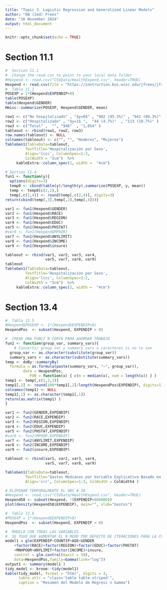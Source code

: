 ```yaml
---
title: "Topic 3. Logistic Regression and Generalized Linear Models"
author: "EW (Jed) Frees"
date: "16 November 2024"
output: html_document
---
```

  
```r
knitr::opts_chunk$set(echo = TRUE)
```

#  Section 11.1

```r
#  Section 11.1
#  Change the read.csv to point to your local data folder
#Hexpend <- read.csv("CSVData/HealthExpend.csv", header=TRUE)
Hexpend <- read.csv(file = "https://instruction.bus.wisc.edu/jfrees/jfreesbooks/Regression%20Modeling/BookWebDec2010/CSVData/HealthExpend.csv", header = TRUE)
#  Tabla 11.1
POSEXP = 1*(Hexpend$EXPENDIP>0)
table(POSEXP)
table(Hexpend$GENDER)
Hmisc::summarize(POSEXP, Hexpend$GENDER, mean)

row1 <- c("No hospitalizado" , "$y=0$" , "902 (95.3%)" , "941 (89.3%)" )
row2 <- c("Hospitalizado" , "$y=1$ ",  "44 (4.7%)"  , "113 (10.7%)" )
row3 <- c("Total" ,  "", "946"  , "1,054" )
tableout <- rbind(row1, row2, row3)
row.names(tableout) <- NULL
colnames(tableout) <- c("", "", "Hombres", "Mujeres")
TableGen1(TableData=tableout, 
         TextTitle='Hospitalización por Sexo', 
         Align='lccc', ColumnSpec=1:3,
         ColWidth = "3cm")  %>% 
     kableExtra::column_spec(1, width =  "4cm")
```

```r
# Section 11.4
fun1 <- function(y){
  options(digits=3)
  temp0 <- cbind(table(y)/length(y),summarize(POSEXP, y, mean)) 
  temp <- temp0[c(2,1),] 
  temp[,c(2,4)] <- round(temp[,c(2,4)], digits=3)
return(cbind(temp[,3],temp[,2],temp[,4]))}

var1 <- fun1(Hexpend$GENDER)
var2 <- fun1(Hexpend$RACE)
var3 <- fun1(Hexpend$REGION)
var4 <- fun1(Hexpend$EDUC)
var5 <- fun1(Hexpend$PHSTAT)
#var6 <- fun1(Hexpend$MPOOR)
var7 <- fun1(Hexpend$ANYLIMIT)
var8 <- fun1(Hexpend$INCOME)
var9 <- fun1(Hexpend$insure)

tableout <- rbind(var1, var2, var3, var4,
                  var5, var7, var8, var9)
tableout
TableGen1(TableData=tableout, 
         TextTitle='Hospitalización por Sexo', 
         Align='lccc', ColumnSpec=1:2,
         ColWidth = "3cm")  %>% 
     kableExtra::column_spec(1, width =  "4cm")
```


# Section 13.4


```r

#  Tabla 13.5
#Hexpend$POSEXP <- 1*(Hexpend$EXPENDIP>0)
HexpendPos  <- subset(Hexpend, EXPENDIP > 0)

#  CREAR UNA FUNCI N CORTA PARA AHORRAR TRABAJO
fun2 <- function(group_var, summary_vars){
    # Convertir group_var y summary_vars a caracteres si no lo son
  group_var <- as.character(substitute(group_var))
  summary_vars <- as.character(substitute(summary_vars))
temp <- doBy::summaryBy(
  formula = as.formula(paste(summary_vars, "~", group_var)),
        data = HexpendPos, 
           FUN = function(x) { c(m = median(x), num = length(x)) } )
temp1 <- temp[,c(1,3,2)]
temp1[,2] <- round(100*temp1[,2]/length(HexpendPos$EXPENDIP), digits=1)
colnames(temp1) <- NULL
temp1[,1] <- as.character(temp1[,1])
return(as.matrix(temp1) )
}

var1 <- fun2(GENDER,EXPENDIP)
var2 <- fun2(RACE,EXPENDIP)
var3 <- fun2(REGION,EXPENDIP)
var4 <- fun2(EDUC,EXPENDIP)
var5 <- fun2(PHSTAT,EXPENDIP)
#var6 <- fun2(MPOOR,EXPENDIP)
var7 <- fun2(ANYLIMIT,EXPENDIP)
var8 <- fun2(INCOME,EXPENDIP)
var9 <- fun2(insure,EXPENDIP)

tableout <- rbind(var1, var2, var3, var4,
                  var5, var7, var8, var9)

TableGen1(TableData=tableout, 
         TextTitle='Gastos Medianos por Variable Explicativa Basado en una Muestra de $n=157$ con Gastos Positivos', 
         Align='crr', ColumnSpec=1:3, ColWidth = ColWidth4 )

```


```r

# ELIMINAR TEMPORALMENTE EL OBS # 58
#Hexpend <- read.csv("CSVData/HealthExpend.csv", header=TRUE)
Hexpend58 <- subset(Hexpend, !(EXPENDIP>600000))
plot(density(Hexpend58$EXPENDIP), main="", xlab="Gastos")

#  Tabla 13.6
#POSEXP = 1*(Hexpend$EXPENDIP>0)
HexpendPos  <- subset(Hexpend, EXPENDIP > 0)
```

```r

#  MODELO CON TODAS LAS VARIABLES
#  SE TUVO QUE AUMENTAR EL N MERO POR DEFECTO DE ITERACIONES PARA LA CONVERGENCIA
model1 = glm(EXPENDIP~COUNTIP+AGE+GENDER
    +factor(RACE)+factor(REGION)+factor(EDUC)+factor(PHSTAT)
    +MNHPOOR+ANYLIMIT+factor(INCOME)+insure, 
    control = glm.control(maxit = 50), 
    data=HexpendPos,family=Gamma(link="log"))
output1 <- summary(model1 )
tidy_model <- broom::tidy(model1)
kable(tidy_model, format = "html", digits = 3, 
      table.attr = "class='table table-striped'", 
      caption = "Resumen del Modelo de Regresi n Gamma")

```




